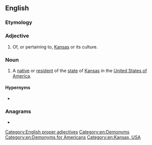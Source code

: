 {{also|kansan}}
==English==

===Etymology===
{{suffix|en|Kansas|an}}

===Adjective===
{{en-adj|-}}

# Of, or pertaining to, [[Kansas]] or its culture.

===Noun===
{{en-noun}}

# A [[native]] or [[resident]] of the [[state]] of [[Kansas]] in the [[United States of America]].

====Hypernyms====
* {{l|en|American}}

===Anagrams===
* {{anagrams|en|a=aaknns|Kanans}}

[[Category:English proper adjectives]]
[[Category:en:Demonyms]]
[[Category:en:Demonyms for Americans]]
[[Category:en:Kansas, USA]]
